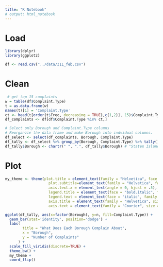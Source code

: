 ```yaml
---
title: "R Notebook"
# output: html_notebook
---
```


# Load
```r
library(dplyr)
library(ggplot2)

df <- read.csv("../data/311_feb.csv")
```

# Clean
```r
 # get top 15 complaints
w = table(df$Complaint.Type)
t = as.data.frame(w)
names(t)[1] = 'Complaint.Type'
ct <- head(t[order(t$Freq, decreasing = TRUE),c(1,2)], 15)$Complaint.Type
df_complaints <- df[df$Complaint.Type %in% ct,]

# Select only Borough and Complaint.Type columns 
# Reorganzie the data frame and make Borough into indvidual columns.
df_select <- select(df_complaints, Borough, Complaint.Type)
df_tally <- df_select %>% group_by(Borough, Complaint.Type) %>% tally()
df_tally$Borough <- chartr(" ", ".", df_tally$Borough) # "Staten Island" should be "Staten.Island"
```

# Plot
```r
my_theme <- theme(plot.title = element_text(family = "Helvetica", face = "bold", size = (25)), 
                    plot.subtitle=element_text(family = "Helvetica", face = "bold", size = (25)),
                    axis.text.x = element_text(angle = 0, hjust = .5),
                    legend.title = element_text(face = "bold.italic", family = "Helvetica", size=20), 
                    legend.text = element_text(face = "italic", family = "Helvetica", size=13), 
                    axis.title = element_text(family = "Helvetica", size = (20)),
                    axis.text = element_text(family = "Courier", size = (13)))

ggplot(df_tally, aes(x=factor(Borough), y=n, fill=Complaint.Type)) +
  geom_bar(stat='identity', position='dodge') +
  labs(
        title = "What Does Each Borough Complain About",
        x = "Borough", 
        y = "Number of Complaints"
      ) +
  scale_fill_viridis(discrete=TRUE) + 
  theme_bw() + 
  my_theme +
  coord_flip()
```

